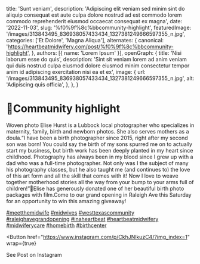   title: 'Sunt veniam',
  description: 'Adipiscing elit veniam sed minim sint do aliquip consequat est aute culpa dolore nostrud ad est commodo lorem commodo reprehenderit eiusmod occaecat consequat ex magna',
  date: '2022-11-03',
  slug: '%f0%9f%8c%bbcommunity-highlight',
  featuredImage: '/images/313843495_836938057433434_1327381249666597355_n.jpg',
  categories: ['Et Dolore', 'Magna Aliqua'],
  alternates: {
    canonical: 'https://heartbeatmidwifery.com/post/%f0%9f%8c%bbcommunity-highlight',
  },
  authors: [{ name: 'Lorem Ipsum' }],
  openGraph: {
    title: 'Nisi laborum esse do quis',
    description: 'Sint sit veniam lorem ad anim veniam qui duis nostrud culpa eiusmod dolore eiusmod minim consectetur tempor anim id adipiscing exercitation nisi ea et ex',
    image: {
      url: '/images/313843495_836938057433434_1327381249666597355_n.jpg',
      alt: 'Adipiscing quis officia',
    },
  },
}


# 🌻Community highlight

<Gallery>
  <GalleryItem
    src="/images/313843495_836938057433434_1327381249666597355_n.jpg"
    size="large"
  />
  <GalleryItem
    src="/images/313937665_807459200365195_4919729768398598166_n.jpg"
    size="large"
  />
  <GalleryItem
    src="/images/314131305_1588374344924656_2734097215448596997_n.jpg"
    size="large"
  />
  <GalleryItem
    src="/images/313822717_1754922941588958_1366443432496070761_n.jpg"
    size="large"
  />
</Gallery>

Woven photo Elise Hurst is a Lubbock local photographer who specializes in maternity, family, birth and newborn photos. She also serves mothers as a doula.“I have been a birth photographer since 2015, right after my second son was born! You could say the birth of my sons spurred me on to actually start my business, but birth work has been deeply planted in my heart since childhood. Photography has always been in my blood since I grew up with a dad who was a full-time photographer. Not only was I the subject of many his photography classes, but he also taught me (and continues to) the love of this art form and all the skill that comes with it! Now I love to weave together motherhood stories all the way from your bump to your arms full of children!”🍂Elise has generously donated one of her beautiful birth photo packages with film.Come to our grand opening in Raleigh Ave this Saturday for an opportunity to win this amazing giveaway!

[#meetthemidwife](https://www.instagram.com/explore/tags/meetthemidwife/) [#midwives](https://www.instagram.com/explore/tags/midwives/) [#westtexascommunity](https://www.instagram.com/explore/tags/westtexascommunity/) [#raleighavegrandopening](https://www.instagram.com/explore/tags/raleighavegrandopening/) [#inaheartbeat](https://www.instagram.com/explore/tags/inaheartbeat/) [#heartbeatmidwifery](https://www.instagram.com/explore/tags/heartbeatmidwifery/) [#midwiferycare](https://www.instagram.com/explore/tags/midwiferycare/) [#homebirth](https://www.instagram.com/explore/tags/homebirth/) [#birthcenter](https://www.instagram.com/explore/tags/birthcenter/)

<Button
  href="https://www.instagram.com/p/CkhJNlkuzC4/?img_index=1"
  wrap={true}
>
  See Post on Instagram
</Button>
